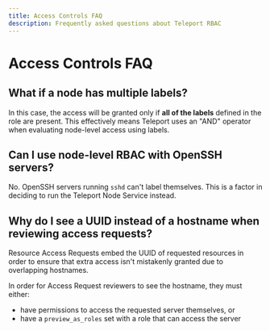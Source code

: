 ```yaml
---
title: Access Controls FAQ
description: Frequently asked questions about Teleport RBAC
---
```


# Access Controls FAQ

## What if a node has multiple labels?

In this case, the access will be granted only if **all of the labels** defined in the
role are present. This effectively means Teleport uses an "AND" operator when evaluating
node-level access using labels.

## Can I use node-level RBAC with OpenSSH servers?

No. OpenSSH servers running `sshd` can't label themselves. This is a factor in deciding
to run the Teleport Node Service instead.

## Why do I see a UUID instead of a hostname when reviewing access requests?

Resource Access Requests embed the UUID of requested resources in order to ensure
that extra access isn't mistakenly granted due to overlapping hostnames.

In order for Access Request reviewers to see the hostname, they must either:

- have permissions to access the requested server themselves, or
- have a `preview_as_roles` set with a role that can access the server